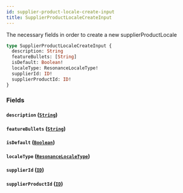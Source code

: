 ```yaml
---
id: supplier-product-locale-create-input
title: SupplierProductLocaleCreateInput
---
```


The necessary fields in order to create a new supplierProductLocale

```graphql
type SupplierProductLocaleCreateInput {
  description: String
  featureBullets: [String]
  isDefault: Boolean!
  localeType: ResonanceLocaleType!
  supplierId: ID!
  supplierProductId: ID!
}
```

### Fields

#### `description` ([`String`](/developers/supplier-apis/supply-api/graphql/reference/scalars/string))

#### `featureBullets` ([`String`](/developers/supplier-apis/supply-api/graphql/reference/scalars/string))

#### `isDefault` ([`Boolean`](/developers/supplier-apis/supply-api/graphql/reference/scalars/boolean))

#### `localeType` ([`ResonanceLocaleType`](/developers/supplier-apis/supply-api/graphql/reference/enums/resonance-locale-type))

#### `supplierId` ([`ID`](/developers/supplier-apis/supply-api/graphql/reference/scalars/id))

#### `supplierProductId` ([`ID`](/developers/supplier-apis/supply-api/graphql/reference/scalars/id))
